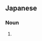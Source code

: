 ==Japanese==
{{ja-kanjitab|yomi=irr|sort=めりやす}}

===Noun===
{{ja-noun|めりやす|メリヤス}}

# {{alternative spelling of|メリヤス|lang=ja}}